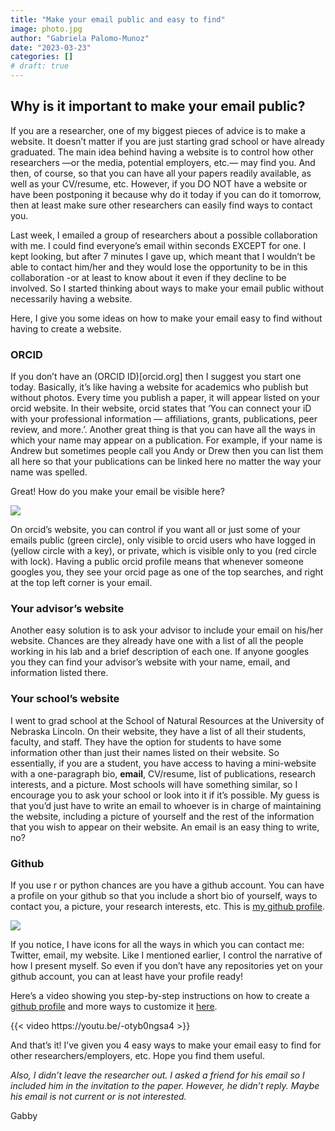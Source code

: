 ```yaml
---
title: "Make your email public and easy to find"
image: photo.jpg
author: "Gabriela Palomo-Munoz"
date: "2023-03-23"
categories: []
# draft: true
---
```


## Why is it important to make your email public?

If you are a researcher, one of my biggest pieces of advice is to make a website. It doesn't matter if you are just starting grad school or have already graduated. The main idea behind having a website is to control how other researchers ---or the media, potential employers, etc.--- may find you. And then, of course, so that you can have all your papers readily available, as well as your CV/resume, etc. However, if you DO NOT have a website or have been postponing it because why do it today if you can do it tomorrow, then at least make sure other researchers can easily find ways to contact you.

Last week, I emailed a group of researchers about a possible collaboration with me. I could find everyone's email within seconds EXCEPT for one. I kept looking, but after 7 minutes I gave up, which meant that I wouldn't be able to contact him/her and they would lose the opportunity to be in this collaboration -or at least to know about it even if they decline to be involved. So I started thinking about ways to make your email public without necessarily having a website.

Here, I give you some ideas on how to make your email easy to find without having to create a website.

### **ORCID**

If you don't have an (ORCID ID)[orcid.org] then I suggest you start one today. Basically, it's like having a website for academics who publish but without photos. Every time you publish a paper, it will appear listed on your orcid website. In their website, orcid states that 'You can connect your iD with your professional information --- affiliations, grants, publications, peer review, and more.'. Another great thing is that you can have all the ways in which your name may appear on a publication. For example, if your name is Andrew but sometimes people call you Andy or Drew then you can list them all here so that your publications can be linked here no matter the way your name was spelled.

Great! How do you make your email be visible here?

![](/blog/make_email_easy_to_find/orcid.png)

On orcid's website, you can control if you want all or just some of your emails public (green circle), only visible to orcid users who have logged in (yellow circle with a key), or private, which is visible only to you (red circle with lock). Having a public orcid profile means that whenever someone googles you, they see your orcid page as one of the top searches, and right at the top left corner is your email.

### **Your advisor's website**

Another easy solution is to ask your advisor to include your email on his/her website. Chances are they already have one with a list of all the people working in his lab and a brief description of each one. If anyone googles you they can find your advisor's website with your name, email, and information listed there.

### **Your school's website**

I went to grad school at the School of Natural Resources at the University of Nebraska Lincoln. On their website, they have a list of all their students, faculty, and staff. They have the option for students to have some information other than just their names listed on their website. So essentially, if you are a student, you have access to having a mini-website with a one-paragraph bio, **email**, CV/resume, list of publications, research interests, and a picture. Most schools will have something similar, so I encourage you to ask your school or look into it if it's possible. My guess is that you'd just have to write an email to whoever is in charge of maintaining the website, including a picture of yourself and the rest of the information that you wish to appear on their website. An email is an easy thing to write, no?

### **Github**

If you use r or python chances are you have a github account. You can have a profile on your github so that you include a short bio of yourself, ways to contact you, a picture, your research interests, etc. This is [my github profile](<https://github.com/GabsPalomo>).

![](/blog/make_email_easy_to_find/github.png)

If you notice, I have icons for all the ways in which you can contact me: Twitter, email, my website. Like I mentioned earlier, I control the narrative of how I present myself. So even if you don't have any repositories yet on your github account, you can at least have your profile ready!

Here's a video showing you step-by-step instructions on how to create a [github profile](https://youtu.be/-otyb0ngsa4) and more ways to customize it [here](https://dev.to/github/how-to-create-a-github-profile-readme-jha).

{{< video https://youtu.be/-otyb0ngsa4 >}}

And that's it! I've given you 4 easy ways to make your email easy to find for other researchers/employers, etc. Hope you find them useful.

*Also, I didn't leave the researcher out. I asked a friend for his email so I included him in the invitation to the paper. However, he didn't reply. Maybe his email is not current or is not interested.*

Gabby
